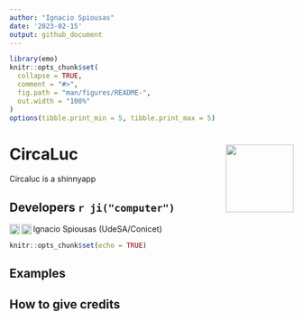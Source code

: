 ```yaml
---
author: "Ignacio Spiousas"
date: '2023-02-15'
output: github_document
---
```


<!-- README.md is generated from README.Rmd. Please edit that file -->

```r
library(emo)
knitr::opts_chunk$set(
  collapse = TRUE,
  comment = "#>",
  fig.path = "man/figures/README-",
  out.width = "100%"
)
options(tibble.print_min = 5, tibble.print_max = 5)
```

# CircaLuc <a href='https://github.com/spiousas/Circaluc'><img src='https://ddhh.unq.edu.ar/wp-content/uploads/2017/04/Logo-UNQ-RGB.png' align="right" height="120" /></a>

Circaluc is a shinnyapp 

## Developers `r ji("computer")`

Ignacio Spiousas (UdeSA/Conicet) <a target="_blank" href="https://twitter.com/spiousas">
  <img align="left" alt="Twitter" width="18px" src="https://cdn.jsdelivr.net/npm/simple-icons@v3/icons/twitter.svg" />
</a> <a target="_blank" href="https://github.com/spiousas">
  <img align="left" alt="GitHub" width="18px" src="https://cdn.jsdelivr.net/npm/simple-icons@v3/icons/github.svg" />
</a>
```r
knitr::opts_chunk$set(echo = TRUE)
```

## Examples

## How to give credits
